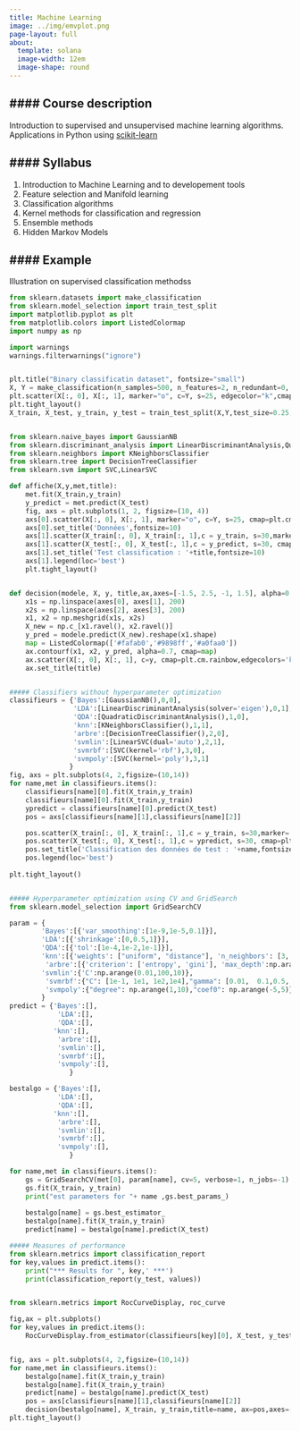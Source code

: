 ```yaml
---
title: Machine Learning
image: ../img/emvplot.png
page-layout: full
about:
  template: solana
  image-width: 12em
  image-shape: round
---
```


#### **Course description**
---

Introduction to supervised and unsupervised machine learning algorithms. Applications in Python using <a href="https://scikit-learn.org/stable/" target="_blank">scikit-learn </a>

#### **Syllabus**
---

1. Introduction to Machine Learning and to developement tools
2. Feature selection and Manifold learning
3. Classification algorithms
4. Kernel methods for classification and regression
5. Ensemble methods
6. Hidden Markov Models


#### **Example**
--- 
Illustration on supervised classification methodss

```python
from sklearn.datasets import make_classification
from sklearn.model_selection import train_test_split
import matplotlib.pyplot as plt
from matplotlib.colors import ListedColormap
import numpy as np

import warnings
warnings.filterwarnings("ignore")


plt.title("Binary classificatin dataset", fontsize="small")
X, Y = make_classification(n_samples=500, n_features=2, n_redundant=0, n_informative=2)
plt.scatter(X[:, 0], X[:, 1], marker="o", c=Y, s=25, edgecolor="k",cmap=plt.cm.rainbow)
plt.tight_layout()
X_train, X_test, y_train, y_test = train_test_split(X,Y,test_size=0.25,shuffle=True)


from sklearn.naive_bayes import GaussianNB
from sklearn.discriminant_analysis import LinearDiscriminantAnalysis,QuadraticDiscriminantAnalysis
from sklearn.neighbors import KNeighborsClassifier
from sklearn.tree import DecisionTreeClassifier
from sklearn.svm import SVC,LinearSVC

def affiche(X,y,met,title):
    met.fit(X_train,y_train)
    y_predict = met.predict(X_test)
    fig, axs = plt.subplots(1, 2, figsize=(10, 4))
    axs[0].scatter(X[:, 0], X[:, 1], marker="o", c=Y, s=25, cmap=plt.cm.rainbow,edgecolor="k")
    axs[0].set_title('Données',fontsize=10)
    axs[1].scatter(X_train[:, 0], X_train[:, 1],c = y_train, s=30,marker='*', cmap=plt.cm.rainbow,edgecolor="k",alpha=0.25,label='train')
    axs[1].scatter(X_test[:, 0], X_test[:, 1],c = y_predict, s=30, cmap=plt.cm.rainbow,edgecolor="k")
    axs[1].set_title('Test classification : '+title,fontsize=10)
    axs[1].legend(loc='best')
    plt.tight_layout()


def decision(modele, X, y, title,ax,axes=[-1.5, 2.5, -1, 1.5], alpha=0.5):
    x1s = np.linspace(axes[0], axes[1], 200)
    x2s = np.linspace(axes[2], axes[3], 200)
    x1, x2 = np.meshgrid(x1s, x2s)
    X_new = np.c_[x1.ravel(), x2.ravel()]
    y_pred = modele.predict(X_new).reshape(x1.shape)
    map = ListedColormap(['#fafab0','#9898ff','#a0faa0'])
    ax.contourf(x1, x2, y_pred, alpha=0.7, cmap=map)
    ax.scatter(X[:, 0], X[:, 1], c=y, cmap=plt.cm.rainbow,edgecolors='k')
    ax.set_title(title)


##### Classifiers without hyperparameter optimization
classifieurs = {'Bayes':[GaussianNB(),0,0],
                'LDA':[LinearDiscriminantAnalysis(solver='eigen'),0,1],
                'QDA':[QuadraticDiscriminantAnalysis(),1,0],
                'knn':[KNeighborsClassifier(),1,1], 
                'arbre':[DecisionTreeClassifier(),2,0],
                'svmlin':[LinearSVC(dual='auto'),2,1],
                'svmrbf':[SVC(kernel='rbf'),3,0],
                'svmpoly':[SVC(kernel='poly'),3,1]    
               } 
fig, axs = plt.subplots(4, 2,figsize=(10,14))
for name,met in classifieurs.items():
    classifieurs[name][0].fit(X_train,y_train)
    classifieurs[name][0].fit(X_train,y_train)
    ypredict = classifieurs[name][0].predict(X_test)
    pos = axs[classifieurs[name][1],classifieurs[name][2]]

    pos.scatter(X_train[:, 0], X_train[:, 1],c = y_train, s=30,marker='*', cmap=plt.cm.rainbow,edgecolor="k",alpha=0.25,label='train')
    pos.scatter(X_test[:, 0], X_test[:, 1],c = ypredict, s=30, cmap=plt.cm.rainbow,edgecolor="k")
    pos.set_title('Classification des données de test : '+name,fontsize=10)
    pos.legend(loc='best')
 
plt.tight_layout()


##### Hyperparameter optimization using CV and GridSearch
from sklearn.model_selection import GridSearchCV

param = {
        'Bayes':[{'var_smoothing':[1e-9,1e-5,0.1]}],
        'LDA':[{'shrinkage':[0,0.5,1]}],
        'QDA':[{'tol':[1e-4,1e-2,1e-1]}],
        'knn':[{'weights': ["uniform", "distance"], 'n_neighbors': [3, 5, 7]}], 
         'arbre':[{'criterion': ['entropy', 'gini'], 'max_depth':np.arange(1, 10),'min_samples_leaf': np.arange(1, 10)}],
        'svmlin':{'C':np.arange(0.01,100,10)},
         'svmrbf':{"C": [1e-1, 1e1, 1e2,1e4],"gamma": [0.01,  0.1,0.5, 1,10]},
         'svmpoly':{"degree": np.arange(1,10),"coef0": np.arange(-5,5)}
        }
predict = {'Bayes':[],
            'LDA':[],
            'QDA':[],
           'knn':[], 
            'arbre':[],
            'svmlin':[],
            'svmrbf':[],
            'svmpoly':[],        
               } 

bestalgo = {'Bayes':[],
            'LDA':[],
            'QDA':[],
           'knn':[], 
            'arbre':[],
            'svmlin':[],
            'svmrbf':[],
            'svmpoly':[],        
               } 

for name,met in classifieurs.items():
    gs = GridSearchCV(met[0], param[name], cv=5, verbose=1, n_jobs=-1)
    gs.fit(X_train, y_train)
    print("est parameters for "+ name ,gs.best_params_)
    
    bestalgo[name] = gs.best_estimator_
    bestalgo[name].fit(X_train,y_train)
    predict[name] = bestalgo[name].predict(X_test)

##### Measures of performance
from sklearn.metrics import classification_report
for key,values in predict.items():
    print("*** Results for ", key,' ***')
    print(classification_report(y_test, values))


from sklearn.metrics import RocCurveDisplay, roc_curve

fig,ax = plt.subplots()
for key,values in predict.items():
    RocCurveDisplay.from_estimator(classifieurs[key][0], X_test, y_test, ax=ax, name=key)


fig, axs = plt.subplots(4, 2,figsize=(10,14))
for name,met in classifieurs.items():
    bestalgo[name].fit(X_train,y_train)
    bestalgo[name].fit(X_train,y_train)
    predict[name] = bestalgo[name].predict(X_test)
    pos = axs[classifieurs[name][1],classifieurs[name][2]]
    decision(bestalgo[name], X_train, y_train,title=name, ax=pos,axes=[np.min(X[:,0]), np.max(X[:,0]), np.min(X[:,1]), np.max(X[:,1])])
plt.tight_layout()

``` 
